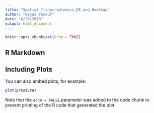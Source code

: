 ```yaml
---
title: "Spatial_Transcriptomics_DE_and_Heatmap"
author: "Niyaz Yoosuf"
date: "6/27/2018"
output: html_document
---
```


```r
knitr::opts_chunk$set(echo = TRUE)
```

## R Markdown


## Including Plots

You can also embed plots, for example:

```r
plot(pressure)
```

Note that the `echo = FALSE` parameter was added to the code chunk to prevent printing of the R code that generated the plot.
